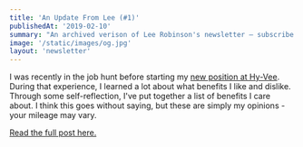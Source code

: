 ```yaml
---
title: 'An Update From Lee (#1)'
publishedAt: '2019-02-10'
summary: "An archived verison of Lee Robinson's newsletter – subscribe to get early access."
image: '/static/images/og.jpg'
layout: 'newsletter'
---
```


I was recently in the job hunt before starting my [new position at Hy-Vee](/blog/joining-hy-vee).
During that experience, I learned a lot about what benefits I like and dislike.
Through some self-reflection, I've put together a list of benefits I care about.
I think this goes without saying, but these are simply my opinions - your mileage may vary.

[Read the full post here.](/blog/benefits-i-care-about-in-2019)
